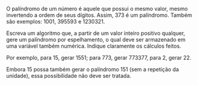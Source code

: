 <!-- Geração de palíndromo numérico  -->
::: {#exr-0070}
O palíndromo de um número é aquele que possui o mesmo valor, mesmo invertendo a ordem de seus dígitos. Assim, 373 é um palíndromo. Também são exemplos: 1001, 395593 e 1230321.

Escreva um algoritmo que, a partir de um valor inteiro positivo qualquer, gere um palíndromo por espelhamento, o qual deve ser armazenado em uma variável também numérica. Indique claramente os cálculos feitos.

Por exemplo, para 15, gerar 1551; para 773, gerar 773377, para 2, gerar 22.

Embora 15 possa também gerar o palíndromo 151 (sem a repetição da unidade), essa possibilidade não deve ser tratada.
:::